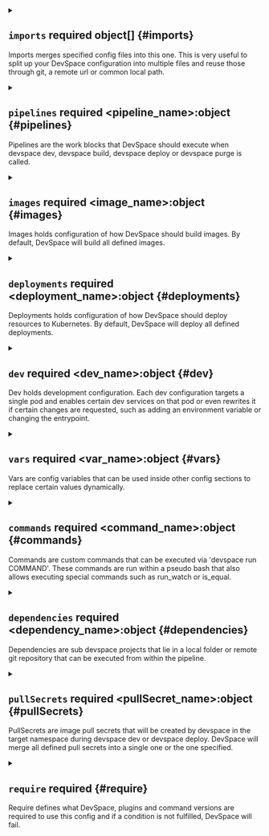

<PartialVersion />


<PartialName />



<details className="config-field" data-expandable="true">
<summary>

## `imports` <span className="config-field-required" data-required="false">required</span> <span className="config-field-type">object[]</span> <span className="config-field-default"></span> <span className="config-field-enum"></span> {#imports}

Imports merges specified config files into this one. This is very useful to split up your DevSpace configuration into multiple files and reuse those through git, a remote url or common local path.

</summary>

<PartialImportsreference />


</details>


<PartialFunctions />



<details className="config-field" data-expandable="true">
<summary>

## `pipelines` <span className="config-field-required" data-required="false">required</span> <span className="config-field-type">&lt;pipeline_name&gt;:object</span> <span className="config-field-default"></span> <span className="config-field-enum"></span> {#pipelines}

 Pipelines are the work blocks that DevSpace should execute when devspace dev, devspace build, devspace deploy or devspace purge is called.

</summary>


<details className="config-field" data-expandable="true"open>
<summary>

## `<pipeline_name>` <span className="config-field-required" data-required="true">required</span> <span className="config-field-type">string</span> <span className="config-field-default"></span> <span className="config-field-enum"><span>dev<br/>deploy<br/>build<br/>purge<br/>.*</span></span> {#pipelines-name}

Name of the pipeline, will be filled automatically.

</summary>

<PartialPipelinesreference />


</details>


</details>



<details className="config-field" data-expandable="true">
<summary>

## `images` <span className="config-field-required" data-required="false">required</span> <span className="config-field-type">&lt;image_name&gt;:object</span> <span className="config-field-default"></span> <span className="config-field-enum"></span> {#images}

Images holds configuration of how DevSpace should build images. By default, DevSpace will build all defined images.

</summary>


<details className="config-field" data-expandable="true"open>
<summary>

## `<image_name>` <span className="config-field-required" data-required="true">required</span> <span className="config-field-type">string</span> <span className="config-field-default"></span> <span className="config-field-enum"></span> {#images-name}

Name of the image, will be filled automatically.

</summary>

<PartialImagesreference />


</details>


</details>



<details className="config-field" data-expandable="true">
<summary>

## `deployments` <span className="config-field-required" data-required="false">required</span> <span className="config-field-type">&lt;deployment_name&gt;:object</span> <span className="config-field-default"></span> <span className="config-field-enum"></span> {#deployments}

Deployments holds configuration of how DevSpace should deploy resources to Kubernetes. By default, DevSpace will deploy all defined deployments.

</summary>


<details className="config-field" data-expandable="true"open>
<summary>

## `<deployment_name>` <span className="config-field-required" data-required="true">required</span> <span className="config-field-type">string</span> <span className="config-field-default"></span> <span className="config-field-enum"></span> {#deployments-name}

Name of the deployment.

</summary>

<PartialDeploymentsreference />


</details>


</details>



<details className="config-field" data-expandable="true">
<summary>

## `dev` <span className="config-field-required" data-required="false">required</span> <span className="config-field-type">&lt;dev_name&gt;:object</span> <span className="config-field-default"></span> <span className="config-field-enum"></span> {#dev}

Dev holds development configuration. Each dev configuration targets a single pod and enables certain dev services on that pod or even rewrites it if certain changes are requested, such as adding an environment variable or changing the entrypoint.

</summary>


<details className="config-field" data-expandable="true"open>
<summary>

## `<dev_name>` <span className="config-field-required" data-required="true">required</span> <span className="config-field-type">string</span> <span className="config-field-default"></span> <span className="config-field-enum"></span> {#dev-name}

Name of the dev configuration.

</summary>

<PartialDevreference />


</details>


</details>



<details className="config-field" data-expandable="true">
<summary>

## `vars` <span className="config-field-required" data-required="false">required</span> <span className="config-field-type">&lt;var_name&gt;:object</span> <span className="config-field-default"></span> <span className="config-field-enum"></span> {#vars}

Vars are config variables that can be used inside other config sections to replace certain values dynamically.

</summary>


<details className="config-field" data-expandable="true"open>
<summary>

## `<var_name>` <span className="config-field-required" data-required="true">required</span> <span className="config-field-type">string</span> <span className="config-field-default"></span> <span className="config-field-enum"></span> {#vars-name}

Name is the name of the variable.

</summary>

<PartialVarsreference />


</details>


</details>



<details className="config-field" data-expandable="true">
<summary>

## `commands` <span className="config-field-required" data-required="false">required</span> <span className="config-field-type">&lt;command_name&gt;:object</span> <span className="config-field-default"></span> <span className="config-field-enum"></span> {#commands}

Commands are custom commands that can be executed via 'devspace run COMMAND'. These commands are run within a pseudo bash that also allows executing special commands such as run_watch or is_equal.

</summary>


<details className="config-field" data-expandable="true"open>
<summary>

## `<command_name>` <span className="config-field-required" data-required="true">required</span> <span className="config-field-type">string</span> <span className="config-field-default"></span> <span className="config-field-enum"></span> {#commands-name}

Name is the name of a command that is used via 'devspace run NAME'.

</summary>

<PartialCommandsreference />


</details>


</details>



<details className="config-field" data-expandable="true">
<summary>

## `dependencies` <span className="config-field-required" data-required="false">required</span> <span className="config-field-type">&lt;dependency_name&gt;:object</span> <span className="config-field-default"></span> <span className="config-field-enum"></span> {#dependencies}

Dependencies are sub devspace projects that lie in a local folder or remote git repository that can be executed from within the pipeline.

</summary>


<details className="config-field" data-expandable="true"open>
<summary>

## `<dependency_name>` <span className="config-field-required" data-required="true">required</span> <span className="config-field-type">string</span> <span className="config-field-default"></span> <span className="config-field-enum"></span> {#dependencies-name}

Name is used internally.

</summary>

<PartialDependenciesreference />


</details>


</details>



<details className="config-field" data-expandable="true">
<summary>

## `pullSecrets` <span className="config-field-required" data-required="false">required</span> <span className="config-field-type">&lt;pullSecret_name&gt;:object</span> <span className="config-field-default"></span> <span className="config-field-enum"></span> {#pullSecrets}

PullSecrets are image pull secrets that will be created by devspace in the target namespace during devspace dev or devspace deploy. DevSpace will merge all defined pull secrets into a single one or the one specified.

</summary>


<details className="config-field" data-expandable="true"open>
<summary>

## `<pullSecret_name>` <span className="config-field-required" data-required="true">required</span> <span className="config-field-type">string</span> <span className="config-field-default"></span> <span className="config-field-enum"></span> {#pullSecrets-name}

Name is the pull secret name to deploy.

</summary>

<PartialPullSecretsreference />


</details>


</details>



<details className="config-field" data-expandable="true">
<summary>

## `require` <span className="config-field-required" data-required="false">required</span> <span className="config-field-type"></span> <span className="config-field-default"></span> <span className="config-field-enum"></span> {#require}

Require defines what DevSpace, plugins and command versions are required to use this config and if a condition is not fulfilled, DevSpace will fail.

</summary>

<PartialRequirereference />


</details>
